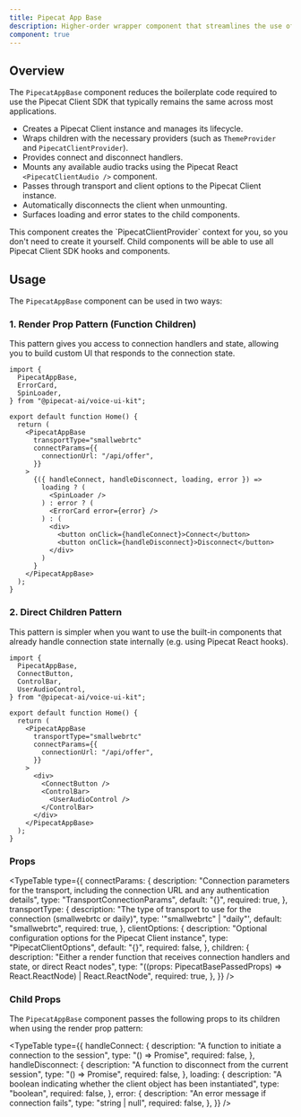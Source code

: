 ```yaml
---
title: Pipecat App Base
description: Higher-order wrapper component that streamlines the use of the Pipecat Client SDK.
component: true
---
```


## Overview

The `PipecatAppBase` component reduces the boilerplate code required to use the Pipecat Client SDK that typically remains the same across most applications.

- Creates a Pipecat Client instance and manages its lifecycle.
- Wraps children with the necessary providers (such as `ThemeProvider` and `PipecatClientProvider`).
- Provides connect and disconnect handlers.
- Mounts any available audio tracks using the Pipecat React `<PipecatClientAudio />` component.
- Passes through transport and client options to the Pipecat Client instance.
- Automatically disconnects the client when unmounting.
- Surfaces loading and error states to the child components.

<Callout>
  This component creates the `PipecatClientProvider` context for you, so you
  don't need to create it yourself. Child components will be able to use all
  Pipecat Client SDK hooks and components.
</Callout>

## Usage

The `PipecatAppBase` component can be used in two ways:

### 1. Render Prop Pattern (Function Children)

This pattern gives you access to connection handlers and state, allowing you to build custom UI that responds to the connection state.

```tsx
import {
  PipecatAppBase,
  ErrorCard,
  SpinLoader,
} from "@pipecat-ai/voice-ui-kit";

export default function Home() {
  return (
    <PipecatAppBase
      transportType="smallwebrtc"
      connectParams={{
        connectionUrl: "/api/offer",
      }}
    >
      {({ handleConnect, handleDisconnect, loading, error }) =>
        loading ? (
          <SpinLoader />
        ) : error ? (
          <ErrorCard error={error} />
        ) : (
          <div>
            <button onClick={handleConnect}>Connect</button>
            <button onClick={handleDisconnect}>Disconnect</button>
          </div>
        )
      }
    </PipecatAppBase>
  );
}
```

### 2. Direct Children Pattern

This pattern is simpler when you want to use the built-in components that already handle connection state internally (e.g. using Pipecat React hooks).

```tsx
import {
  PipecatAppBase,
  ConnectButton,
  ControlBar,
  UserAudioControl,
} from "@pipecat-ai/voice-ui-kit";

export default function Home() {
  return (
    <PipecatAppBase
      transportType="smallwebrtc"
      connectParams={{
        connectionUrl: "/api/offer",
      }}
    >
      <div>
        <ConnectButton />
        <ControlBar>
          <UserAudioControl />
        </ControlBar>
      </div>
    </PipecatAppBase>
  );
}
```

### Props

<TypeTable
  type={{
    connectParams: {
      description:
        "Connection parameters for the transport, including the connection URL and any authentication details",
      type: "TransportConnectionParams",
      default: "{}",
      required: true,
    },
    transportType: {
      description:
        "The type of transport to use for the connection (smallwebrtc or daily)",
      type: '"smallwebrtc" | "daily"',
      default: "smallwebrtc",
      required: true,
    },
    clientOptions: {
      description:
        "Optional configuration options for the Pipecat Client instance",
      type: "PipecatClientOptions",
      default: "{}",
      required: false,
    },
    children: {
      description:
        "Either a render function that receives connection handlers and state, or direct React nodes",
      type: "((props: PipecatBasePassedProps) => React.ReactNode) | React.ReactNode",
      required: true,
    },
  }}
/>

### Child Props

The `PipecatAppBase` component passes the following props to its children when using the render prop pattern:

<TypeTable
  type={{
    handleConnect: {
      description: "A function to initiate a connection to the session",
      type: "() => Promise<void>",
      required: false,
    },
    handleDisconnect: {
      description: "A function to disconnect from the current session",
      type: "() => Promise<void>",
      required: false,
    },
    loading: {
      description:
        "A boolean indicating whether the client object has been instantiated",
      type: "boolean",
      required: false,
    },
    error: {
      description: "An error message if connection fails",
      type: "string | null",
      required: false,
    },
  }}
/>
